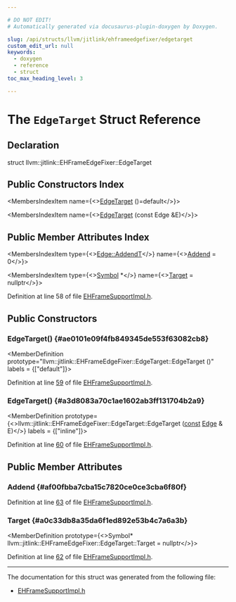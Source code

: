 ```yaml
---

# DO NOT EDIT!
# Automatically generated via docusaurus-plugin-doxygen by Doxygen.

slug: /api/structs/llvm/jitlink/ehframeedgefixer/edgetarget
custom_edit_url: null
keywords:
  - doxygen
  - reference
  - struct
toc_max_heading_level: 3

---
```





# The `EdgeTarget` Struct Reference

<DoxygenPage pluginConfig={pluginConfig}>



## Declaration

<CodeBlock>struct llvm::jitlink::EHFrameEdgeFixer::EdgeTarget</CodeBlock>

## Public Constructors Index

<MembersIndex>

<MembersIndexItem
  name={<><a href="#ae0101e09f4fb849345de553f63082cb8">EdgeTarget</a> ()=default</>}>
</MembersIndexItem>

<MembersIndexItem
  name={<><a href="#a3d8083a70c1ae1602ab3ff131704b2a9">EdgeTarget</a> (const Edge &amp;E)</>}>
</MembersIndexItem>

</MembersIndex>

## Public Member Attributes Index

<MembersIndex>

<MembersIndexItem
  type={<><a href="/docs/api/classes/llvm/jitlink/edge/#ab187b59257e9917b7b1b890d3ba2cfc8">Edge::AddendT</a></>}
  name={<><a href="#af00fbba7cba15c7820ce0ce3cba6f80f">Addend</a> = 0</>}>
</MembersIndexItem>

<MembersIndexItem
  type={<><a href="/docs/api/classes/llvm/jitlink/symbol">Symbol</a> &#42;</>}
  name={<><a href="#a0c33db8a35da6f1ed892e53b4c7a6a3b">Target</a> = nullptr</>}>
</MembersIndexItem>

</MembersIndex>


Definition at line 58 of file <a href="/docs/api/files/lib/lib/executionengine/lib/executionengine/jitlink/ehframesupportimpl-h">EHFrameSupportImpl.h</a>.

<SectionDefinition>

## Public Constructors

### EdgeTarget() {#ae0101e09f4fb849345de553f63082cb8}

<MemberDefinition
  prototype="llvm::jitlink::EHFrameEdgeFixer::EdgeTarget::EdgeTarget ()"
  labels = {["default"]}>

Definition at line <a href="/docs/api/files/lib/lib/executionengine/lib/executionengine/jitlink/ehframesupportimpl-h/#l00059">59</a> of file <a href="/docs/api/files/lib/lib/executionengine/lib/executionengine/jitlink/ehframesupportimpl-h">EHFrameSupportImpl.h</a>.
</MemberDefinition>

### EdgeTarget() {#a3d8083a70c1ae1602ab3ff131704b2a9}

<MemberDefinition
  prototype={<>llvm::jitlink::EHFrameEdgeFixer::EdgeTarget::EdgeTarget (<a href="/docs/api/files/lib/lib/target/lib/target/aarch64/aarch64promoteconstant-cpp/#a90f8350fecae261c25be85d38b451bff">const</a> <a href="/docs/api/classes/llvm/jitlink/edge">Edge</a> &amp; E)</>}
  labels = {["inline"]}>

Definition at line <a href="/docs/api/files/lib/lib/executionengine/lib/executionengine/jitlink/ehframesupportimpl-h/#l00060">60</a> of file <a href="/docs/api/files/lib/lib/executionengine/lib/executionengine/jitlink/ehframesupportimpl-h">EHFrameSupportImpl.h</a>.
</MemberDefinition>

</SectionDefinition>

<SectionDefinition>

## Public Member Attributes

### Addend {#af00fbba7cba15c7820ce0ce3cba6f80f}

<MemberDefinition
  prototype="Edge::AddendT llvm::jitlink::EHFrameEdgeFixer::EdgeTarget::Addend = 0">

Definition at line <a href="/docs/api/files/lib/lib/executionengine/lib/executionengine/jitlink/ehframesupportimpl-h/#l00063">63</a> of file <a href="/docs/api/files/lib/lib/executionengine/lib/executionengine/jitlink/ehframesupportimpl-h">EHFrameSupportImpl.h</a>.
</MemberDefinition>

### Target {#a0c33db8a35da6f1ed892e53b4c7a6a3b}

<MemberDefinition
  prototype={<>Symbol&#42; llvm::jitlink::EHFrameEdgeFixer::EdgeTarget::Target = nullptr</>}>

Definition at line <a href="/docs/api/files/lib/lib/executionengine/lib/executionengine/jitlink/ehframesupportimpl-h/#l00062">62</a> of file <a href="/docs/api/files/lib/lib/executionengine/lib/executionengine/jitlink/ehframesupportimpl-h">EHFrameSupportImpl.h</a>.
</MemberDefinition>

</SectionDefinition>

<hr/>

The documentation for this struct was generated from the following file:

<ul>
<li><a href="/docs/api/files/lib/lib/executionengine/lib/executionengine/jitlink/ehframesupportimpl-h">EHFrameSupportImpl.h</a></li>
</ul>

</DoxygenPage>
